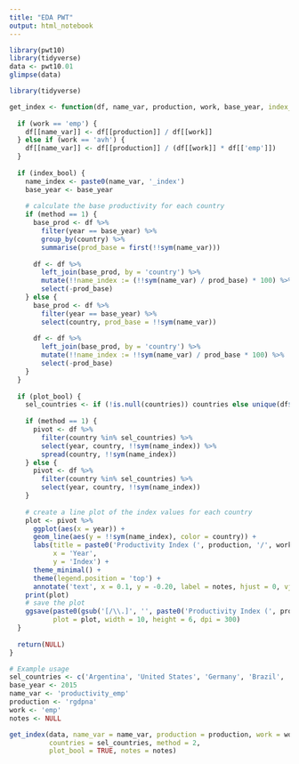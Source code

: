 ```yaml
---
title: "EDA PWT"
output: html_notebook
---
```


```r
library(pwt10)
library(tidyverse)
data <- pwt10.01
glimpse(data)
```
```r
library(tidyverse)

get_index <- function(df, name_var, production, work, base_year, index_bool = TRUE, countries = NULL, method = 1, plot_bool = FALSE, notes = NULL) {
  
  if (work == 'emp') {
    df[[name_var]] <- df[[production]] / df[[work]]
  } else if (work == 'avh') {
    df[[name_var]] <- df[[production]] / (df[[work]] * df[['emp']])
  }
  
  if (index_bool) {
    name_index <- paste0(name_var, '_index')
    base_year <- base_year
    
    # calculate the base productivity for each country
    if (method == 1) {
      base_prod <- df %>% 
        filter(year == base_year) %>%
        group_by(country) %>%
        summarise(prod_base = first(!!sym(name_var)))
      
      df <- df %>%
        left_join(base_prod, by = 'country') %>%
        mutate(!!name_index := (!!sym(name_var) / prod_base) * 100) %>%
        select(-prod_base)
    } else {
      base_prod <- df %>% 
        filter(year == base_year) %>%
        select(country, prod_base = !!sym(name_var))
      
      df <- df %>%
        left_join(base_prod, by = 'country') %>%
        mutate(!!name_index := !!sym(name_var) / prod_base * 100) %>%
        select(-prod_base)
    }
  }
  
  if (plot_bool) {
    sel_countries <- if (!is.null(countries)) countries else unique(df$country)
    
    if (method == 1) {
      pivot <- df %>%
        filter(country %in% sel_countries) %>%
        select(year, country, !!sym(name_index)) %>%
        spread(country, !!sym(name_index))
    } else {
      pivot <- df %>%
        filter(country %in% sel_countries) %>%
        select(year, country, !!sym(name_index))
    }
    
    # create a line plot of the index values for each country
    plot <- pivot %>%
      ggplot(aes(x = year)) +
      geom_line(aes(y = !!sym(name_index), color = country)) +
      labs(title = paste0('Productivity Index (', production, '/', work, '). ', base_year, '=100'),
           x = 'Year',
           y = 'Index') +
      theme_minimal() +
      theme(legend.position = 'top') +
      annotate('text', x = 0.1, y = -0.20, label = notes, hjust = 0, vjust = 0)
    print(plot)
    # save the plot
    ggsave(paste0(gsub('[/\\.]', '', paste0('Productivity Index (', production, '/', work, '). ', base_year, '=100')), '.png'),
           plot = plot, width = 10, height = 6, dpi = 300)
  }
  
  return(NULL)
}

# Example usage
sel_countries <- c('Argentina', 'United States', 'Germany', 'Brazil', 'Republic of Korea')
base_year <- 2015
name_var <- 'productivity_emp'
production <- 'rgdpna'
work <- 'emp'
notes <- NULL

get_index(data, name_var = name_var, production = production, work = work, base_year = base_year,
          countries = sel_countries, method = 2,
          plot_bool = TRUE, notes = notes)

```

